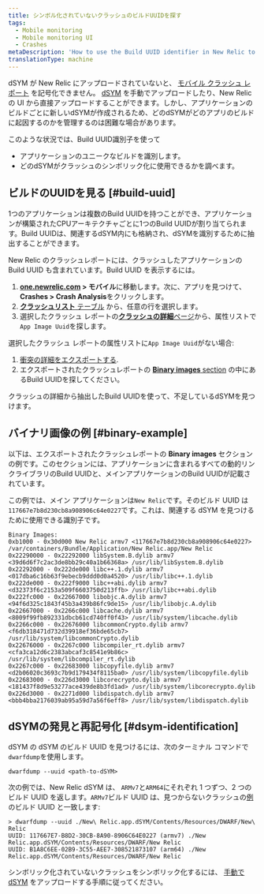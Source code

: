 ```yaml
---
title: シンボル化されていないクラッシュのビルドUUIDを探す
tags:
  - Mobile monitoring
  - Mobile monitoring UI
  - Crashes
metaDescription: 'How to use the Build UUID identifier in New Relic to identify a unique build of an app, and to find which dSYM to use to symbolicate a crash.'
translationType: machine
---
```


dSYM が New Relic にアップロードされていないと、 [モバイル クラッシュ レポート](/docs/mobile-monitoring/mobile-monitoring-ui/crashes/investigate-mobile-app-crash-report) を記号化できません。 [dSYM](/docs/mobile-monitoring/new-relic-mobile-ios/install-configure/upload-dsyms-bitcode-apps) を手動でアップロードしたり、New Relic の UI から直接アップロードすることができます。しかし、アプリケーションのビルドごとに新しいdSYMが作成されるため、どのdSYMがどのアプリのビルドに起因するのかを管理するのは困難な場合があります。

このような状況では、Build UUID識別子を使って

* アプリケーションのユニークなビルドを識別します。
* どのdSYMがクラッシュのシンボリック化に使用できるかを調べます。

## ビルドのUUIDを見る [#build-uuid]

1つのアプリケーションは複数のBuild UUIDを持つことができ、アプリケーションが構築されたCPUアーキテクチャごとに1つのBuild UUIDが割り当てられます。Build UUIDは、関連するdSYM内にも格納され、dSYMを識別するために抽出することができます。

New Relic のクラッシュレポートには、クラッシュしたアプリケーションの Build UUID も含まれています。Build UUID を表示するには。

1. **[one.newrelic.com](https://one.newrelic.com/all-capabilities) > モバイル**に移動します。次に、アプリを見つけて、 **Crashes > Crash Analysis**をクリックします。
2. [**クラッシュリスト** テーブル](/docs/mobile-monitoring/mobile-monitoring-ui/crashes/view-mobile-app-crashes) から、任意の行を選択します。
3. 選択したクラッシュ レポートの[**クラッシュの詳細**ページ](/docs/mobile-monitoring/mobile-monitoring-ui/crashes/investigate-mobile-app-crash-report#viewing)から、属性リストで`App Image Uuid`を探します。

選択したクラッシュ レポートの属性リストに`App Image Uuid`がない場合:

1. [衝突の詳細をエクスポートする](/docs/mobile-monitoring/mobile-monitoring-ui/crashes/investigate-mobile-app-crash-report#viewing).
2. エクスポートされたクラッシュレポートの [**Binary images** section](#binary-example) の中にあるBuild UUIDを探してください。

クラッシュの詳細から抽出したBuild UUIDを使って、不足しているdSYMを見つけます。

## バイナリ画像の例 [#binary-example]

以下は、エクスポートされたクラッシュレポートの **Binary images** セクションの例です。このセクションには、アプリケーションに含まれるすべての動的リンクライブラリのBuild UUIDと、メインアプリケーションのBuild UUIDが記載されています。

この例では、メイン アプリケーションは`New Relic`です。そのビルド UUID は`117667e7b8d230cb8a908906c64e0227`です。これは、関連する dSYM を見つけるために使用できる識別子です。

```
Binary Images:
0xb1000 - 0x30d000 New Relic armv7 <117667e7b8d230cb8a908906c64e0227> /var/containers/Bundle/Application/New Relic.app/New Relic
0x22290000 - 0x22292000 libSystem.B.dylib armv7 <39d6d6f7c2ac3de8bb29c40a1b66368a> /usr/lib/libSystem.B.dylib
0x22292000 - 0x222de000 libc++.1.dylib armv7 <017dba6c16b63f9ebecb9ddd0d0a4520> /usr/lib/libc++.1.dylib
0x222de000 - 0x222f9000 libc++abi.dylib armv7 <d32373f6c2153a509f6603750d213ffb> /usr/lib/libc++abi.dylib
0x222fc000 - 0x22667000 libobjc.A.dylib armv7 <94f6d325c1843f45b3a439b86fc9de15> /usr/lib/libobjc.A.dylib
0x22667000 - 0x2266c000 libcache.dylib armv7 <8009f99fb892331dbcb61cd740ff0f43> /usr/lib/system/libcache.dylib
0x2266c000 - 0x22676000 libcommonCrypto.dylib armv7 <f6db318471d732d39918ef36bde65cb7> /usr/lib/system/libcommonCrypto.dylib
0x22676000 - 0x2267c000 libcompiler_rt.dylib armv7 <cfa3ca12d6c2383abcaf3c8541e9b86c> /usr/lib/system/libcompiler_rt.dylib
0x2267c000 - 0x22683000 libcopyfile.dylib armv7 <d2b06020c3693c7b9d179434f8115ba0> /usr/lib/system/libcopyfile.dylib
0x22683000 - 0x226d3000 libcorecrypto.dylib armv7 <181437f8d9e53277ace439de8b3fd1ad> /usr/lib/system/libcorecrypto.dylib
0x226d3000 - 0x2271d000 libdispatch.dylib armv7 <bbb4bba2176039ab95a59d7a56f6eff8> /usr/lib/system/libdispatch.dylib
```

## dSYMの発見と再記号化 [#dsym-identification]

dSYM の dSYM のビルド UUID を見つけるには、次のターミナル コマンドで`dwarfdump`を使用します。

```
dwarfdump --uuid <path-to-dSYM>
```

次の例では、New Relic dSYM は、 `ARMv7`と`ARM64`にそれぞれ 1 つずつ、2 つのビルド UUID を返します。`ARMv7`ビルド UUID は、見つからないクラッシュの[例](#binary-example)のビルド UUID と一致します:

```
> dwarfdump --uuid ./New\ Relic.app.dSYM/Contents/Resources/DWARF/New\ Relic
UUID: 117667E7-B8D2-30CB-8A90-8906C64E0227 (armv7) ./New Relic.app.dSYM/Contents/Resources/DWARF/New Relic
UUID: B1A8C6EE-02B9-3C55-AEE7-308521873107 (arm64) ./New Relic.app.dSYM/Contents/Resources/DWARF/New Relic
```

シンボリック化されていないクラッシュをシンボリック化するには、 [手動でdSYM](/docs/mobile-monitoring/new-relic-mobile-ios/install-configure/upload-dsyms-bitcode-apps) をアップロードする手順に従ってください。